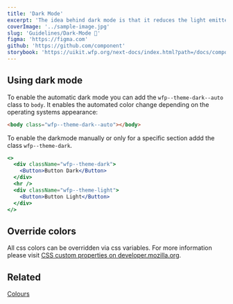 ```yaml
---
title: 'Dark Mode'
excerpt: 'The idea behind dark mode is that it reduces the light emitted by device screens while maintaining the minimum colour contrast ratios required for readability.'
coverImage: '../sample-image.jpg'
slug: 'Guidelines/Dark-Mode 🌚'
figma: 'https://figma.com'
github: 'https://github.com/component'
storybook: 'https://uikit.wfp.org/next-docs/index.html?path=/docs/components-button--button-regular'
---
```


## Using dark mode

To enable the automatic dark mode you can add the `wfp--theme-dark--auto` class to `body`. It enables the automated color change depending on the operating systems appearance:

```html
<body class="wfp--theme-dark--auto"></body>
```

To enable the darkmode manually or only for a specific section addd the class `wfp--theme-dark`.

```jsx live
<>
  <div className="wfp--theme-dark">
    <Button>Button Dark</Button>
  </div>
  <hr />
  <div className="wfp--theme-light">
    <Button>Button Light</Button>
  </div>
</>
```

## Override colors

All css colors can be overridden via css variables. For more information please visit [CSS custom properties on developer.mozilla.org](https://developer.mozilla.org/en-US/docs/Web/CSS/Using_CSS_custom_properties).

## Related

[Colours](?path=/docs/documentation-core-colours--page)
